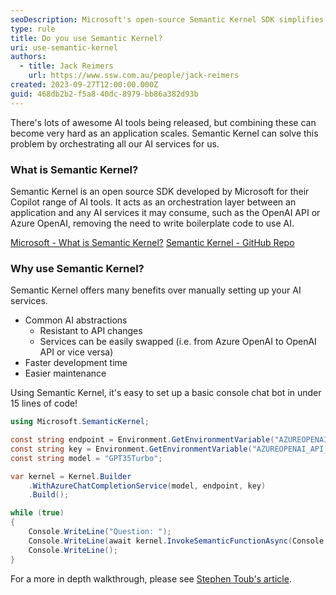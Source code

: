 ```yaml
---
seoDescription: Microsoft's open-source Semantic Kernel SDK simplifies AI integration by orchestrating services like OpenAI and Azure OpenAI.
type: rule
title: Do you use Semantic Kernel?
uri: use-semantic-kernel
authors:
  - title: Jack Reimers
    url: https://www.ssw.com.au/people/jack-reimers
created: 2023-09-27T12:00:00.000Z
guid: 468db2b2-f5a8-40dc-8979-bb86a382d93b
---
```


There's lots of awesome AI tools being released, but combining these can become very hard as an application scales.
Semantic Kernel can solve this problem by orchestrating all our AI services for us.
### What is Semantic Kernel?

Semantic Kernel is an open source SDK developed by Microsoft for their Copilot range of AI tools.
It acts as an orchestration layer between an application and any AI services it may consume, such as the OpenAI API or Azure OpenAI, removing the need to write boilerplate code to use AI.

[Microsoft - What is Semantic Kernel?](https://learn.microsoft.com/en-us/semantic-kernel/overview/)
[Semantic Kernel - GitHub Repo](https://github.com/microsoft/semantic-kernel)

### Why use Semantic Kernel?

Semantic Kernel offers many benefits over manually setting up your AI services.

- Common AI abstractions
  - Resistant to API changes
  - Services can be easily swapped (i.e. from Azure OpenAI to OpenAI API or vice versa)
- Faster development time
- Easier maintenance

Using Semantic Kernel, it's easy to set up a basic console chat bot in under 15 lines of code!

```cs
using Microsoft.SemanticKernel;

const string endpoint = Environment.GetEnvironmentVariable("AZUREOPENAI_ENDPOINT")!;
const string key = Environment.GetEnvironmentVariable("AZUREOPENAI_API_KEY")!;
const string model = "GPT35Turbo";

var kernel = Kernel.Builder
    .WithAzureChatCompletionService(model, endpoint, key)
    .Build();

while (true)
{
    Console.WriteLine("Question: ");
    Console.WriteLine(await kernel.InvokeSemanticFunctionAsync(Console.ReadLine()!, maxTokens: 2000));
    Console.WriteLine();
}
```

For a more in depth walkthrough, please see [Stephen Toub's article](https://devblogs.microsoft.com/dotnet/demystifying-retrieval-augmented-generation-with-dotnet/).